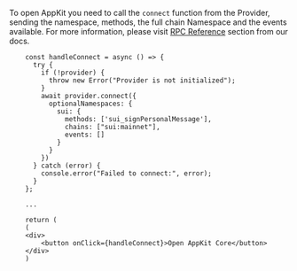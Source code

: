 To open AppKit you need to call the `connect` function from the Provider, sending the namespace, methods, the full chain Namespace and the events available.
For more information, please visit [RPC Reference](https://docs.reown.com/advanced/multichain/rpc-reference/cosmos-rpc) section from our docs.

```tsx
    const handleConnect = async () => {
      try {
        if (!provider) {
          throw new Error("Provider is not initialized");
        }
        await provider.connect({
          optionalNamespaces: {
            sui: {
              methods: ['sui_signPersonalMessage'],
              chains: ["sui:mainnet"],
              events: []
            }
          }
        })
      } catch (error) {
        console.error("Failed to connect:", error);
      }
    };

    ...

    return (
    (
    <div>      
        <button onClick={handleConnect}>Open AppKit Core</button>
    </div>
    )
```

